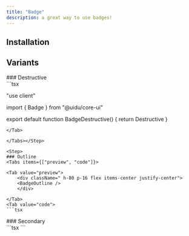 ```yaml
---
title: "Badge" 
description: a great way to use badges! 
---
```




## Installation

<BadgeDemo />


## Variants

<Steps>

<Step> 
### Destructive
<Tabs items={["preview", "code"]}>

<Tab value="preview">
    <div className=" h-80 p-16 flex items-center justify-center">
    <BadgeDestructive />
    </div>

</Tab>
<Tab value="code">
```tsx

"use client"

import { Badge } from "@uidu/core-ui"

export default function BadgeDestructive() {
  return <Badge variant="destructive">Destructive</Badge>
}

```
</Tab>

</Tabs></Step>

<Step> 
### Outline
<Tabs items={["preview", "code"]}>

<Tab value="preview">
    <div className=" h-80 p-16 flex items-center justify-center">
    <BadgeOutline />
    </div>

</Tab>
<Tab value="code">
```tsx
```
</Tab>

</Tabs></Step>

<Step> 
### Secondary
<Tabs items={["preview", "code"]}>

<Tab value="preview">
    <div className=" h-80 p-16 flex items-center justify-center">
    <BadgeSecondary />
    </div>

</Tab>
<Tab value="code">
```tsx
```
</Tab>

</Tabs></Step>

</Steps>

